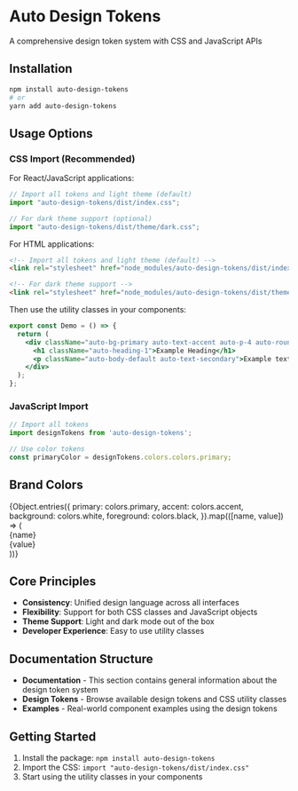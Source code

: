 
<Meta title="Documentation/Introduction" />

<div style={{ 
  background: 'linear-gradient(to right, #000000, #0A8DD0)',
  padding: '40px 20px',
  marginBottom: '32px',
  borderRadius: '8px',
  color: 'white',
  textAlign: 'center'
}}>
  <h1 style={{ margin: '0', fontSize: '40px', fontWeight: 'bold' }}>Auto Design Tokens</h1>
  <p style={{ fontSize: '20px', marginTop: '16px' }}>A comprehensive design token system with CSS and JavaScript APIs</p>
</div>

## Installation

```bash
npm install auto-design-tokens
# or
yarn add auto-design-tokens
```

## Usage Options

### CSS Import (Recommended)

For React/JavaScript applications:

```jsx
// Import all tokens and light theme (default)
import "auto-design-tokens/dist/index.css";

// For dark theme support (optional)
import "auto-design-tokens/dist/theme/dark.css";
```

For HTML applications:

```html
<!-- Import all tokens and light theme (default) -->
<link rel="stylesheet" href="node_modules/auto-design-tokens/dist/index.css">

<!-- For dark theme support -->
<link rel="stylesheet" href="node_modules/auto-design-tokens/dist/theme/dark.css">
```

Then use the utility classes in your components:

```jsx
export const Demo = () => {
  return (
    <div className="auto-bg-primary auto-text-accent auto-p-4 auto-rounded-lg">
      <h1 className="auto-heading-1">Example Heading</h1>
      <p className="auto-body-default auto-text-secondary">Example text</p>
    </div>
  );
};
```

### JavaScript Import

```jsx
// Import all tokens
import designTokens from 'auto-design-tokens';

// Use color tokens
const primaryColor = designTokens.colors.colors.primary;
```

## Brand Colors

<div style={{ display: 'flex', gap: '16px', flexWrap: 'wrap', marginBottom: '32px' }}>
  {Object.entries({
    primary: colors.primary,
    accent: colors.accent,
    background: colors.white,
    foreground: colors.black,
  }).map(([name, value]) => (
    <div key={name} style={{ textAlign: 'center' }}>
      <div style={{ 
        width: '80px',
        height: '80px',
        backgroundColor: value,
        borderRadius: '8px',
        border: '1px solid #eee',
        marginBottom: '8px'
      }} />
      <div style={{ fontSize: '14px', fontWeight: 'bold' }}>{name}</div>
      <div style={{ fontSize: '12px', color: '#666' }}>{value}</div>
    </div>
  ))}
</div>

## Core Principles

- **Consistency**: Unified design language across all interfaces
- **Flexibility**: Support for both CSS classes and JavaScript objects
- **Theme Support**: Light and dark mode out of the box
- **Developer Experience**: Easy to use utility classes

## Documentation Structure

- **Documentation** - This section contains general information about the design token system
- **Design Tokens** - Browse available design tokens and CSS utility classes
- **Examples** - Real-world component examples using the design tokens

## Getting Started

1. Install the package: `npm install auto-design-tokens`
2. Import the CSS: `import "auto-design-tokens/dist/index.css"`
3. Start using the utility classes in your components 